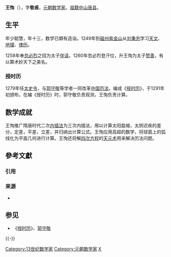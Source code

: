 '''王恂'''（{{bd|1235年||1291年|catIdx=Wang王}}），字'''敬甫'''，[[元朝|元朝]][[数学家|数学家]]。[[祖籍|祖籍]][[中山府|中山]][[唐县|唐县]]。

== 生平 ==
年少聪慧，年十三，数学已頗有造诣。1249年到[[磁州|磁州]][[紫金山|紫金山]]从[[刘秉忠|刘秉忠]]学习[[天文|天文]]、[[地理|地理]]、[[律历|律历]]。

1258年奉[[忽必烈|忽必烈]]之招为太子[[伴读|伴读]]。1260年忽必烈登汗位，升王恂为太子[[赞善|赞善]]，有以算术妙天下之美名。

=== 授时历 ===
1279年任[[太史令|太史令]]，与[[郭守敬|郭守敬]]等学者一同改革[[中国历法|中国历法]]，编成《[[授时历|授时历]]》，于1291年初颁布。在编《授时历》时，郭守敬负责观测，王恂负责计算。

== 数学成就 ==
王恂推广隋唐时代二次[[内插法|内插法]]为三次内插法，用以计算太阳盈缩，太阴迟疾的差分，定差，平差，立差，并归纳出计算公式。王恂应用高超的数学，将球面上的弧线化为平面几何进行计算。王恂还将解[[四次方程|四次方程]]的[[天元术|天元术]]用来解决历法问题。

== 參考文獻 ==
=== 引用 ===
{{Reflist}}

=== 来源 ===
* {{cite book |author = [[白尚恕|白尚恕]] |chapter = 《13世纪中国数学家王恂》 |title = 《白尚恕文集》 |pages = 265-280}}

== 参见 ==
{{Portal box|中国数学史|数学|天文学|人物}}
* 《[[授时历|授时历]]》、[[郭守敬|郭守敬]]

{{-}}
{{中国数学史}}
{{DEFAULTSORT:W}}
[[Category:13世纪数学家|Category:13世纪数学家]]
[[Category:元朝数学家|Category:元朝数学家]]
[[Category:王姓|X]]